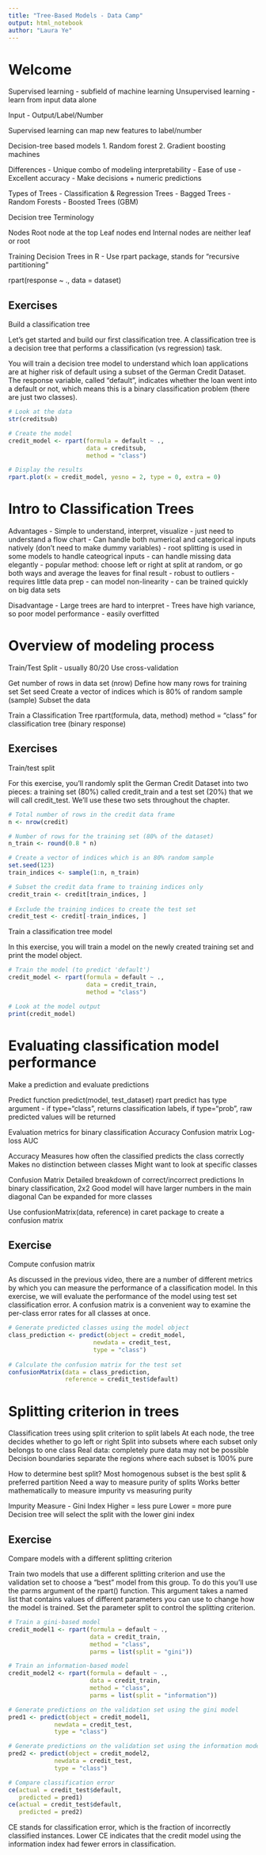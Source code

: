 ```yaml
---
title: "Tree-Based Models - Data Camp"
output: html_notebook
author: "Laura Ye"
---
```


# Welcome

Supervised learning - subfield of machine learning
Unsupervised learning - learn from input data alone

Input - Output/Label/Number

Supervised learning can map new features to label/number

Decision-tree based models
1. Random forest
2. Gradient boosting machines

Differences
- Unique combo of modeling interpretability
- Ease of use
- Excellent accuracy
- Make decisions + numeric predictions

Types of Trees
- Classification & Regression Trees
- Bagged Trees
- Random Forests
- Boosted Trees (GBM)

Decision tree Terminology

Nodes
Root node at the top
Leaf nodes end
Internal nodes are neither leaf or root

Training Decision Trees in R
- Use rpart package, stands for "recursive partitioning"

rpart(response ~ ., data = dataset)

## Exercises

Build a classification tree

Let's get started and build our first classification tree. A classification tree is a decision tree that performs a classification (vs regression) task.

You will train a decision tree model to understand which loan applications are at higher risk of default using a subset of the German Credit Dataset. The response variable, called "default", indicates whether the loan went into a default or not, which means this is a binary classification problem (there are just two classes).

```r
# Look at the data
str(creditsub)

# Create the model
credit_model <- rpart(formula = default ~ ., 
                      data = creditsub, 
                      method = "class")

# Display the results
rpart.plot(x = credit_model, yesno = 2, type = 0, extra = 0)
```

# Intro to Classification Trees

Advantages
- Simple to understand, interpret, visualize - just need to understand a flow chart
- Can handle both numerical and categorical inputs natively (don't need to make dummy variables)
  - root splitting is used in some models to handle cateogrical inputs
- can handle missing data elegantly
  - popular method: choose left or right at split at random, or go both ways and average the leaves for final result
- robust to outliers
- requires little data prep
- can model non-linearity
- can be trained quickly on big data sets

Disadvantage
- Large trees are hard to interpret
- Trees have high variance, so poor model performance
- easily overfitted

# Overview of modeling process

Train/Test Split - usually 80/20
Use cross-validation

Get number of rows in data set (nrow)
Define how many rows for training set
Set seed
Create a vector of indices which is 80% of random sample (sample)
Subset the data

Train a Classification  Tree
rpart(formula, data, method)
method = "class" for classification tree (binary response)

## Exercises

Train/test split

For this exercise, you'll randomly split the German Credit Dataset into two pieces: a training set (80%) called credit_train and a test set (20%) that we will call credit_test. We'll use these two sets throughout the chapter.

```r
# Total number of rows in the credit data frame
n <- nrow(credit)

# Number of rows for the training set (80% of the dataset)
n_train <- round(0.8 * n) 

# Create a vector of indices which is an 80% random sample
set.seed(123)
train_indices <- sample(1:n, n_train)

# Subset the credit data frame to training indices only
credit_train <- credit[train_indices, ]  
  
# Exclude the training indices to create the test set
credit_test <- credit[-train_indices, ]  
```

Train a classification tree model

In this exercise, you will train a model on the newly created training set and print the model object.

```r
# Train the model (to predict 'default')
credit_model <- rpart(formula = default ~ ., 
                      data = credit_train, 
                      method = "class")

# Look at the model output                      
print(credit_model)
```

# Evaluating classification model performance

Make a prediction and evaluate predictions

Predict function
predict(model, test_dataset)
rpart predict has type argument - if type="class", returns classification labels, if type="prob", raw predicted values will be returned

Evaluation metrics for binary classification
Accuracy
Confusion matrix
Log-loss
AUC

Accuracy
Measures how often the classified predicts the class correctly
Makes no distinction between classes
Might want to look at specific classes

Confusion Matrix
Detailed breakdown of correct/incorrect predictions
In binary classification, 2x2
Good model will have larger numbers in the main diagonal
Can be expanded for more classes

Use confusionMatrix(data, reference) in caret package to create a confusion matrix

## Exercise

Compute confusion matrix

As discussed in the previous video, there are a number of different metrics by which you can measure the performance of a classification model. In this exercise, we will evaluate the performance of the model using test set classification error. A confusion matrix is a convenient way to examine the per-class error rates for all classes at once.

```r
# Generate predicted classes using the model object
class_prediction <- predict(object = credit_model,  
                        newdata = credit_test,   
                        type = "class")  
                            
# Calculate the confusion matrix for the test set
confusionMatrix(data = class_prediction,       
                reference = credit_test$default)  
```

# Splitting criterion in trees

Classification trees using split criterion to split labels
At each node, the tree decides whether to go left or right
Split into subsets where each subset only belongs to one class
Real data: completely pure data may not be possible
Decision boundaries separate the regions where each subset is 100% pure

How to determine best split?
Most homogenous subset is the best split & preferred partition
Need a way to measure purity of splits
Works better mathematically to measure impurity vs measuring purity

Impurity Measure - Gini Index
Higher = less pure
Lower = more pure
Decision tree will select the split with the lower gini index

## Exercise

Compare models with a different splitting criterion

Train two models that use a different splitting criterion and use the validation set to choose a "best" model from this group. To do this you'll use the parms argument of the rpart() function. This argument takes a named list that contains values of different parameters you can use to change how the model is trained. Set the parameter split to control the splitting criterion.

```r
# Train a gini-based model
credit_model1 <- rpart(formula = default ~ ., 
                       data = credit_train, 
                       method = "class",
                       parms = list(split = "gini"))

# Train an information-based model
credit_model2 <- rpart(formula = default ~ ., 
                       data = credit_train, 
                       method = "class",
                       parms = list(split = "information"))

# Generate predictions on the validation set using the gini model
pred1 <- predict(object = credit_model1, 
             newdata = credit_test,
             type = "class")    

# Generate predictions on the validation set using the information model
pred2 <- predict(object = credit_model2, 
             newdata = credit_test,
             type = "class")

# Compare classification error
ce(actual = credit_test$default, 
   predicted = pred1)
ce(actual = credit_test$default, 
   predicted = pred2)  
```

CE stands for classification error, which is the fraction of incorrectly classified instances. Lower CE indicates that the credit model using the information index had fewer errors in classification.

# 